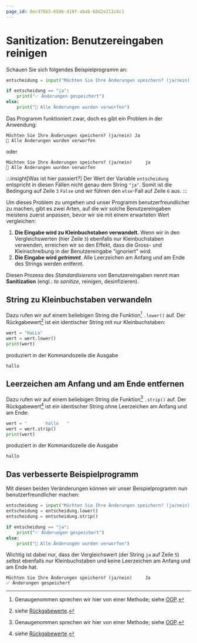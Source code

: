 ```yaml
---
page_id: 0ec476b3-6586-410f-abab-68d2e211c6c1
---
```


# Sanitization: Benutzereingaben reinigen

Schauen Sie sich folgendes Beispielprogramm an:

```python showLineNumbers
entscheidung = input("Möchten Sie Ihre Änderungen speichern? (ja/nein) ")

if entscheidung == "ja":
    print("✅ Änderungen gespeichert")
else:
    print("🚮 Alle Änderungen wurden verworfen")
```

Das Programm funktioniert zwar, doch es gibt ein Problem in der Anwendung:

```
Möchten Sie Ihre Änderungen speichern? (ja/nein) Ja
🚮 Alle Änderungen wurden verworfen
```

oder

```
Möchten Sie Ihre Änderungen speichern? (ja/nein)     ja
🚮 Alle Änderungen wurden verworfen
```

:::insight[Was ist hier passiert?] Der Wert der Variable `entscheidung` entspricht in diesen Fällen nicht genau dem String `"ja"`. Somit ist die Bedingung auf Zeile `3` `False` und wir führen den `else`-Fall auf Zeile `6` aus. :::

Um dieses Problem zu umgehen und unser Programm benutzerfreundlicher zu machen, gibt es zwei Arten, auf die wir solche Benutzereingaben meistens zuerst anpassen, bevor wir sie mit einem erwarteten Wert vergleichen:

1. **Die Eingabe wird zu Kleinbuchstaben verwandelt.** Wenn wir in den Vergleichswerten (hier Zeile `3`) ebenfalls nur Kleinbuchstaben verwenden, erreichen wir so den Effekt, dass die Gross- und Kleinschreibung in der Benutzereingabe "ignoriert" wird.
2. **Die Eingabe wird _getrimmt_**. Alle Leerzeichen am Anfang und am Ende des Strings werden entfernt.

Diesen Prozess des _Standardisierens_ von Benutzereingaben nennt man **Sanitization** (engl.: _to sanitize_, reinigen, desinfizieren).

## String zu Kleinbuchstaben verwandeln

Dazu rufen wir auf einem beliebigen String die Funktion[^1] `.lower()` auf. Der Rückgabewert[^2] ist ein identischer String mit nur Kleinbuchstaben:

```python showLineNumbers
wert = "HaLLo"
wert = wert.lower()
print(wert)
```

produziert in der Kommandozeile die Ausgabe

```
hallo
```

## Leerzeichen am Anfang und am Ende entfernen

Dazu rufen wir auf einem beliebigen String die Funktion[^1] `.strip()` auf. Der Rückgabewert[^2] ist ein identischer String ohne Leerzeichen am Anfang und am Ende:

```python showLineNumbers
wert = "       hallo   "
wert = wert.strip()
print(wert)
```

produziert in der Kommandozeile die Ausgabe

```
hallo
```

## Das verbesserte Beispielprogramm

Mit diesen beiden Veränderungen können wir unser Beispielprogramm nun benutzerfreundlicher machen:

```python showLineNumbers
entscheidung = input("Möchten Sie Ihre Änderungen speichern? (ja/nein) ")
entscheidung = entscheidung.lower()
entscheidung = entscheidung.strip()

if entscheidung == "ja":
    print("✅ Änderungen gespeichert")
else:
    print("🚮 Alle Änderungen wurden verworfen")
```

Wichtig ist dabei nur, dass der Vergleichswert (der String `ja` auf Zeile `5`) selbst ebenfalls nur Kleinbuchstaben und keine Leerzeichen am Anfang und am Ende hat.

```
Möchten Sie Ihre Änderungen speichern? (ja/nein)     Ja
✅ Änderungen gespeichert
```

[^1]: Genaugenommen sprechen wir hier von einer Methode; siehe [OOP](OOP).

[^2]: siehe [Rückgabewerte](Return).
